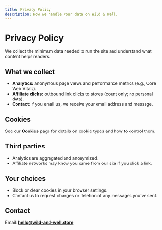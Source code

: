 ```yaml
---
title: Privacy Policy
description: How we handle your data on Wild & Well.
---
```


# Privacy Policy

We collect the minimum data needed to run the site and understand what content helps readers.

## What we collect
- **Analytics:** anonymous page views and performance metrics (e.g., Core Web Vitals).
- **Affiliate clicks:** outbound link clicks to stores (count only; no personal data).
- **Contact:** if you email us, we receive your email address and message.

## Cookies
See our **[Cookies](/legal/cookies)** page for details on cookie types and how to control them.

## Third parties
- Analytics are aggregated and anonymized.
- Affiliate networks may know you came from our site if you click a link.

## Your choices
- Block or clear cookies in your browser settings.
- Contact us to request changes or deletion of any messages you’ve sent.

## Contact
Email: **hello@wild-and-well.store**
